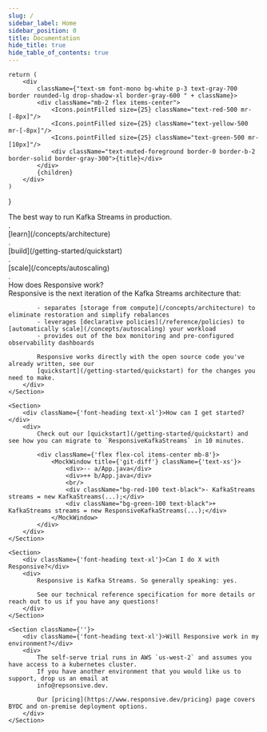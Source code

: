 ```yaml
---
slug: /
sidebar_label: Home
sidebar_position: 0
title: Documentation
hide_title: true
hide_table_of_contents: true
---
```



    return (
        <div
            className={"text-sm font-mono bg-white p-3 text-gray-700 border rounded-lg drop-shadow-xl border-gray-600 " + className}>
            <div className="mb-2 flex items-center">
                <Icons.pointFilled size={25} className="text-red-500 mr-[-8px]"/>
                <Icons.pointFilled size={25} className="text-yellow-500 mr-[-8px]"/>
                <Icons.pointFilled size={25} className="text-green-500 mr-[10px]"/>
                <div className="text-muted-foreground border-0 border-b-2 border-solid border-gray-300">{title}</div>
            </div>
            {children}
        </div>
    )
}

<div className={'flex flex-col text-center items-center text-4xl font-heading'}>
    The best way to run Kafka Streams in production<span className={'text-orange-500'}>.</span>
</div>

<div className={'flex items-baseline justify-between font-heading pb-6 px-[40%] -mt-3'}>
    <div className={'font-heading text-3xl text-orange-200'}>.</div>
    <div>[learn](/concepts/architecture)</div>
    <div className={'font-heading text-3xl text-orange-300'}>.</div>
    <div>[build](/getting-started/quickstart)</div>
    <div className={'font-heading text-3xl text-orange-400'}>.</div>
    <div>[scale](/concepts/autoscaling)</div>
    <div className={'font-heading text-3xl text-orange-500'}>.</div>
</div>


<div className={'grid grid-cols-2 gap-4 px-[10%]'}>
    <Section className={''}>
        <div className={'font-heading text-xl'}>How does Responsive work?</div>
        <div>
            Responsive is the next iteration of the Kafka Streams architecture that:

            - separates [storage from compute](/concepts/architecture) to eliminate restoration and simplify rebalances
            - leverages [declarative policies](/reference/policies) to [automatically scale](/concepts/autoscaling) your workload
            - provides out of the box monitoring and pre-configured observability dashboards

            Responsive works directly with the open source code you've already written, see our
            [quickstart](/getting-started/quickstart) for the changes you need to make.
        </div>
    </Section>

    <Section>
        <div className={'font-heading text-xl'}>How can I get started?</div>
        <div>
            Check out our [quickstart](/getting-started/quickstart) and see how you can migrate to `ResponsiveKafkaStreams` in 10 minutes.

            <div className={'flex flex-col items-center mb-8'}>
                <MockWindow title={'git-diff'} className={'text-xs'}>
                    <div>-- a/App.java</div>
                    <div>++ b/App.java</div>
                    <br/>
                    <div className="bg-red-100 text-black">- KafkaStreams streams = new KafkaStreams(...);</div>
                    <div className="bg-green-100 text-black">+ KafkaStreams streams = new ResponsiveKafkaStreams(...);</div>
                </MockWindow>
            </div>
        </div>
    </Section>

    <Section>
        <div className={'font-heading text-xl'}>Can I do X with Responsive?</div>
        <div>
            Responsive is Kafka Streams. So generally speaking: yes.

            See our technical reference specification for more details or reach out to us if you have any questions!
        </div>
    </Section>

    <Section className={''}>
        <div className={'font-heading text-xl'}>Will Responsive work in my environment?</div>
        <div>
            The self-serve trial runs in AWS `us-west-2` and assumes you have access to a kubernetes cluster.
            If you have another environment that you would like us to support, drop us an email at
            info@repsonsive.dev.

            Our [pricing](https://www.responsive.dev/pricing) page covers BYOC and on-premise deployment options.
        </div>
    </Section>


</div>